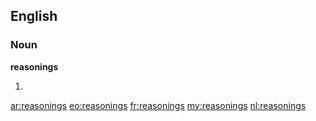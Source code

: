 ==English==

===Noun===
'''reasonings'''
# {{plural of|[[reasoning]]}}

[[ar:reasonings]]
[[eo:reasonings]]
[[fr:reasonings]]
[[my:reasonings]]
[[nl:reasonings]]